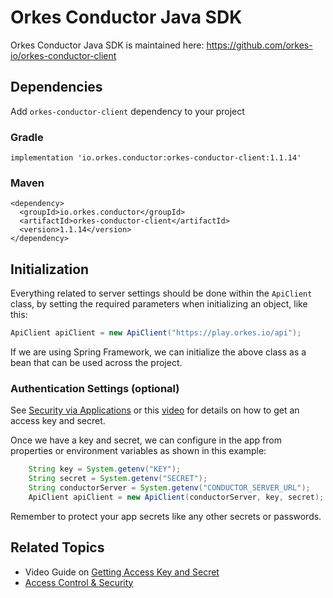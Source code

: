 
# Orkes Conductor Java SDK

Orkes Conductor Java SDK is maintained here: https://github.com/orkes-io/orkes-conductor-client

## Dependencies

Add `orkes-conductor-client` dependency to your project

### Gradle
```
implementation 'io.orkes.conductor:orkes-conductor-client:1.1.14'
```
### Maven
```
<dependency>
  <groupId>io.orkes.conductor</groupId>
  <artifactId>orkes-conductor-client</artifactId>
  <version>1.1.14</version>
</dependency>
```

## Initialization

Everything related to server settings should be done within the `ApiClient` class, by setting the required parameters when initializing an object, like this:

```java
ApiClient apiClient = new ApiClient("https://play.orkes.io/api");
```

If we are using Spring Framework, we can initialize the above class as a bean that can be used across the project.

### Authentication Settings (optional)

See [Security via Applications](/content/access-control-security/applications#generating-access-keys) or this [video](/content/videos/access-key-secret) for details on how to get an access key and secret.

Once we have a key and secret, we can configure in the app from properties or environment variables as shown in this example:

```java
    String key = System.getenv("KEY");
    String secret = System.getenv("SECRET");
    String conductorServer = System.getenv("CONDUCTOR_SERVER_URL");
    ApiClient apiClient = new ApiClient(conductorServer, key, secret);
```

Remember to protect your app secrets like any other secrets or passwords.

## Related Topics

- Video Guide on [Getting Access Key and Secret](/content/videos/access-key-secret)
- [Access Control & Security](/content/category/access-control-security)


